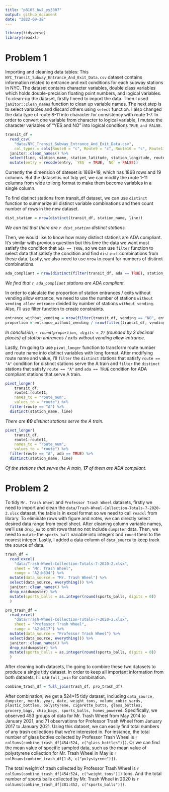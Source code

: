 ```yaml
---
title: "p8105_hw2_yy3307"
output: github_document
date: "2022-09-28"
---
```


```r
library(tidyverse)
library(readxl)
```

# Problem 1

Importing and cleaning data tables:
This `NYC_Transit_Subway_Entrance_And_Exit_Data.csv` dataset contains information related to entrance and exit conditions for each subway stations in NYC. The dataset contains character variables, double class variables which holds double-precision floating point numbers, and logical variables. To clean-up the dataset, firstly I need to import the data. Then I used `janitor::clean_names` function to clean up variable names. The next step is to select variables and discard others using `select` function. I also changed the data type of route 8-11 into character for consistency with route 1-7. In order to convert one variable from character to logical variable, I mutate the character variables of "YES and NO" into logical conditions `TRUE and FALSE`.

```r
transit_df = 
  read_csv(
    "data/NYC_Transit_Subway_Entrance_And_Exit_Data.csv",
    col_types = cols(Route8 = "c", Route9 = "c", Route10 = "c", Route11 = "c")) %>%
  janitor::clean_names() %>%
  select(line, station_name, station_latitude, station_longitude, route1:route11, entry, exit_only, vending, entrance_type, ada) %>%
  mutate(entry = recode(entry, `YES` = TRUE, `NO` = FALSE))
```

Currently the dimension of dateset is 1868*19, which has 1868 rows and 19 columns. But the dataset is not tidy yet, we can modify the route 1-11 columns from wide to long format to make them become variables in a single column.

To find distinct stations from transit_df dataset, we can use `distinct` function to summarize all distinct variable combinations and then count number of rows in the new dataset. 

```r
dist_station = nrow(distinct(transit_df, station_name, line))
```

_We can tell that there are `r dist_station` distinct stations._

Then, we would like to know how many distinct stations are ADA compliant. It's similar with previous question but this time the data we want must satisfy the condition that `ada == TRUE`, so we can use `filter` function to select data  that satisfy the condition and find `distinct` combinations from these data. Lastly, we also need to use `nrow` to count for numbers of distinct combinations. 

```r
ada_compliant = nrow(distinct(filter(transit_df, ada == TRUE), station_name, line))
```

_We find that `r ada_compliant` stations are ADA compliant._

In order to calculate the proportion of station entrances / exits without vending allow entrance, we need to use the number of stations `without vending allow entrance` divided by number of stations `without vending`. Also, I'll use filter function to create constraints. 

```r
entrance_without_vending = nrow(filter(transit_df, vending == "NO", entry == TRUE))
proportion = entrance_without_vending / nrow(filter(transit_df, vending == "NO"))
```

_In conclusion, `r round(proportion, digits = 2)` (rounded by 2 decimal places) of station entrances / exits without vending allow entrance._

Lastly, I'm going to use `pivot_longer` function to transform route number and route name into distinct variables with long format. After modifying route name and value, I'll `filter` the `distinct` stations that satisfy `route == "A"` condition for distinct stations serve the A train and `filter` the `distinct` stations that satisfy `route == "A"` and `ada == TRUE` condition for ADA compliant stations that serve A train.

```r
pivot_longer(
    transit_df,
    route1:route11,
    names_to = "route_num",
    values_to = "route") %>%
  filter(route == "A") %>%
  distinct(station_name, line)
```

_There are **60** distinct stations serve the A train._

```r
pivot_longer(
    transit_df,
    route1:route11,
    names_to = "route_num",
    values_to = "route") %>%
  filter(route == "A", ada == TRUE) %>%
  distinct(station_name, line)
```

_Of the stations that serve the A train, **17** of them are ADA compliant._

# Problem 2

To tidy `Mr. Trash Wheel` and `Professor Trash Wheel` datasets, firstly we need to import and clean the `data/Trash-Wheel-Collection-Totals-7-2020-2.xlsx` dataset, the table is in excel format so we need to call `readxl` from library. To eliminate rows with figure and notes, we can directly select desired data range from excel sheet. After cleaning column variable names, we'll use `drop_na` to omit rows that no not include `dumpster` data. Then, we need to `mutate` the `sports_ball` variable into integers and `round` them to the nearest integer. Lastly, I added a data column of `data_source` to keep track the source of data.

```r
trash_df =
  read_excel(
    "data/Trash-Wheel-Collection-Totals-7-2020-2.xlsx",
    sheet = "Mr. Trash Wheel",
    range = "A2:N534") %>%
  mutate(data_source = "Mr. Trash Wheel") %>%
  select(data_source, everything()) %>%
  janitor::clean_names() %>%
  drop_na(dumpster) %>%
  mutate(sports_balls = as.integer(round(sports_balls, digits = 0))
  )

pro_trash_df =
  read_excel(
    "data/Trash-Wheel-Collection-Totals-7-2020-2.xlsx",
    sheet = "Professor Trash Wheel",
    range = "A2:N117") %>%
  mutate(data_source = "Professor Trash Wheel") %>%
  select(data_source, everything()) %>%
  janitor::clean_names() %>%
  drop_na(dumpster) %>%
  mutate(sports_balls = as.integer(round(sports_balls, digits = 0))
  )
```

After cleaning both datasets, I'm going to combine these two datasets to produce a single tidy dataset. In order to keep all important information from both datasets, I'll use `full_join` for combination. 

```r
combine_trash_df = full_join(trash_df, pro_trash_df)
```

After combination, we get a 524*15 tidy dataset, including `data_source, dumpster, month, year, date, weight_tons, volume_cubic_yards, plastic_bottles, polystyrene, cigarette_butts, glass_bottles, grocery_bags, chip_bags, sports_balls, homes_powered`. Specifically, we observed 453 groups of data for Mr. Trash Wheel from May 2014 to January 2021, and 71 observations for Professor Trash Wheel from January 2017 to January 2021. Using this dataset, we can easily find total numbers of any trash collections that we're interested in. For instance, the total number of glass bottles collected by Professor Trash Wheel is `r colSums(combine_trash_df[454:524, c("glass_bottles")])`. Or we can find the mean value of specific sampled data, such as the mean value of polystyrene collection for Mr. Trash Wheel in May is `r colMeans(combine_trash_df[1:8, c("polystyrene")])`.

The total weight of trash collected by Professor Trash Wheel is `r colSums(combine_trash_df[454:524, c("weight_tons")])` tons. And the total number of sports balls collected by Mr. Trash Wheel in 2020 is `r colSums(combine_trash_df[381:452, c("sports_balls")])`.
